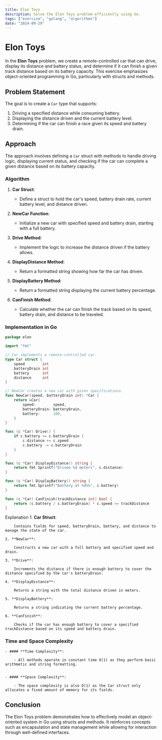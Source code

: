 ```yaml
---
title: Elon Toys
description: Solve the Elon Toys problem efficiently using Go.
tags: ["exercism", "golang", "algorithms"]
date: "2024-09-29"
---
```


# Elon Toys

In the **Elon Toys** problem, we create a remote-controlled car that can drive, display its distance and battery status, and determine if it can finish a given track distance based on its battery capacity. This exercise emphasizes object-oriented programming in Go, particularly with structs and methods.

## Problem Statement

The goal is to create a `Car` type that supports:
1. Driving a specified distance while consuming battery.
2. Displaying the distance driven and the current battery level.
3. Determining if the car can finish a race given its speed and battery drain.

## Approach

The approach involves defining a `Car` struct with methods to handle driving logic, displaying current status, and checking if the car can complete a given distance based on its battery capacity.

### Algorithm

1. **Car Struct**:
   - Define a struct to hold the car's speed, battery drain rate, current battery level, and distance driven.

2. **NewCar Function**:
   - Initialize a new car with specified speed and battery drain, starting with a full battery.

3. **Drive Method**:
   - Implement the logic to increase the distance driven if the battery allows.

4. **DisplayDistance Method**:
   - Return a formatted string showing how far the car has driven.

5. **DisplayBattery Method**:
   - Return a formatted string displaying the current battery percentage.

6. **CanFinish Method**:
   - Calculate whether the car can finish the track based on its speed, battery drain, and distance to be traveled.

### Implementation in Go

```go
package elon

import "fmt"

// Car implements a remote-controlled car.
type Car struct {
	speed        int
	batteryDrain int
	battery      int
	distance     int
}

// NewCar creates a new car with given specifications.
func NewCar(speed, batteryDrain int) *Car {
	return &Car{
		speed:        speed,
		batteryDrain: batteryDrain,
		battery:      100,
	}
}

func (c *Car) Drive() {
	if c.battery >= c.batteryDrain {
		c.distance += c.speed
		c.battery -= c.batteryDrain
	}
}

func (c *Car) DisplayDistance() string {
	return fmt.Sprintf("Driven %d meters", c.distance)
}

func (c *Car) DisplayBattery() string {
	return fmt.Sprintf("Battery at %d%%", c.battery)
}

func (c *Car) CanFinish(trackDistance int) bool {
	return (c.battery / c.batteryDrain) * c.speed >= trackDistance
}
```


Explanation
    1. **Car Struct**:

        Contains fields for speed, batteryDrain, battery, and distance to manage the state of the car.

    2. **NewCar**:

        Constructs a new car with a full battery and specified speed and drain.
    
    3. **Drive**:

        Increments the distance if there is enough battery to cover the distance specified by the car's batteryDrain.

    4. **DisplayDistance**:

        Returns a string with the total distance driven in meters.

    5. **DisplayBattery**:

        Returns a string indicating the current battery percentage.

    6. **CanFinish**:

        Checks if the car has enough battery to cover a specified trackDistance based on its speed and battery drain.

### Time and Space Complexity

    - #### **Time Complexity**:

        - All methods operate in constant time O(1) as they perform basic arithmetic and string formatting.


    - #### **Space Complexity**:

        - The space complexity is also O(1) as the Car struct only allocates a fixed amount of memory for its fields.

## Conclusion
The Elon Toys problem demonstrates how to effectively model an object-oriented system in Go using structs and methods. It reinforces concepts such as encapsulation and state management while allowing for interaction through well-defined interfaces.